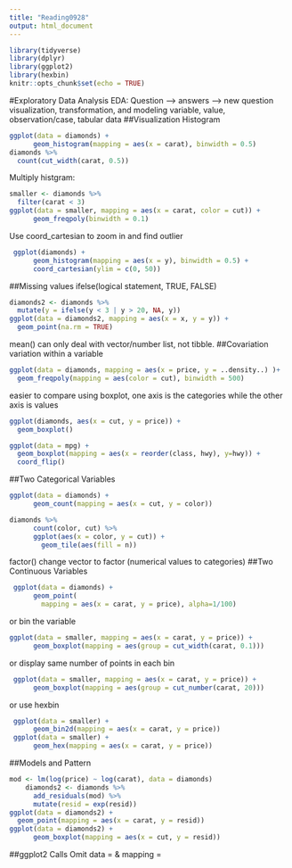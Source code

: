 ```yaml
---
title: "Reading0928"
output: html_document
---
```


```r
library(tidyverse)
library(dplyr)
library(ggplot2)
library(hexbin)
knitr::opts_chunk$set(echo = TRUE)
```

#Exploratory Data Analysis
EDA: Question --> answers --> new question
visualization, transformation, and modeling
variable, value, observation/case, tabular data
##Visualization
Histogram
```r
ggplot(data = diamonds) +
      geom_histogram(mapping = aes(x = carat), binwidth = 0.5)
diamonds %>%
  count(cut_width(carat, 0.5))
```
Multiply histgram: 
```r
smaller <- diamonds %>%
  filter(carat < 3)
ggplot(data = smaller, mapping = aes(x = carat, color = cut)) +
      geom_freqpoly(binwidth = 0.1)
```
Use coord_cartesian to zoom in and find outlier
```r
 ggplot(diamonds) +
      geom_histogram(mapping = aes(x = y), binwidth = 0.5) +
      coord_cartesian(ylim = c(0, 50))
```
##Missing values
ifelse(logical statement, TRUE, FALSE)
```r
diamonds2 <- diamonds %>%
  mutate(y = ifelse(y < 3 | y > 20, NA, y))
ggplot(data = diamonds2, mapping = aes(x = x, y = y)) +
  geom_point(na.rm = TRUE)
```
mean() can only deal with vector/number list, not tibble.
##Covariation
variation within a variable
```r
ggplot(data = diamonds, mapping = aes(x = price, y = ..density..) )+
  geom_freqpoly(mapping = aes(color = cut), binwidth = 500)
```
easier to compare using boxplot, one axis is the categories while  the other axis is values
```r
ggplot(diamonds, aes(x = cut, y = price)) +
  geom_boxplot()
```

```r
ggplot(data = mpg) +
  geom_boxplot(mapping = aes(x = reorder(class, hwy), y=hwy)) +
  coord_flip()
```
##Two Categorical Variables
```r
ggplot(data = diamonds) +
      geom_count(mapping = aes(x = cut, y = color))
```

```r
diamonds %>%
      count(color, cut) %>%
      ggplot(aes(x = color, y = cut)) +
        geom_tile(aes(fill = n))
```
factor() change vector to factor (numerical values to categories)
##Two Continuous Variables
```r
 ggplot(data = diamonds) +
      geom_point(
        mapping = aes(x = carat, y = price), alpha=1/100)
```
or bin the variable
```r
ggplot(data = smaller, mapping = aes(x = carat, y = price)) +
      geom_boxplot(mapping = aes(group = cut_width(carat, 0.1)))
```
or display same number of points in each bin
```r
 ggplot(data = smaller, mapping = aes(x = carat, y = price)) +
      geom_boxplot(mapping = aes(group = cut_number(carat, 20)))
```
or use hexbin
```r
 ggplot(data = smaller) +
      geom_bin2d(mapping = aes(x = carat, y = price))
 ggplot(data = smaller) +
      geom_hex(mapping = aes(x = carat, y = price))
```

##Models and Pattern
```r
mod <- lm(log(price) ~ log(carat), data = diamonds)
    diamonds2 <- diamonds %>%
      add_residuals(mod) %>%
      mutate(resid = exp(resid))
ggplot(data = diamonds2) +
  geom_point(mapping = aes(x = carat, y = resid))
ggplot(data = diamonds2) +
      geom_boxplot(mapping = aes(x = cut, y = resid))
```
##ggplot2 Calls
Omit data = & mapping =